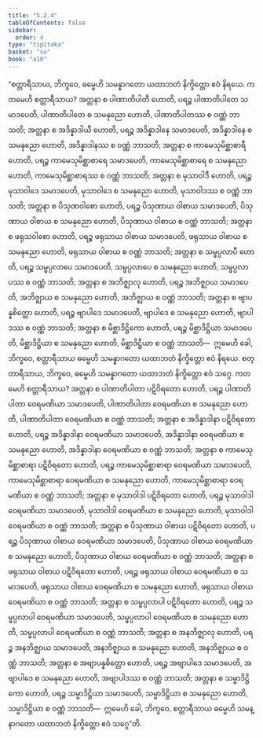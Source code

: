 ```yaml
---
title: "5.2.4"
tableOfContents: false
sidebar:
  order: 4
type: "tipitaka"
basket: "su"
book: "a10"
---
```



<DynamicBreadcrumb />

<Division number="224" book="a10" e="ch" v="17" p="509">

<Paragraph number="1520" book="a10">
“စတ္တာရီသာယ, ဘိက္ခဝေ, ဓမ္မေဟိ သမန္နာဂတော ယထာဘတံ နိက္ခိတ္တော ဧဝံ နိရယေ. ကတမေဟိ စတ္တာရီသာယ? အတ္တနာ စ ပါဏာတိပါတီ ဟောတိ, ပရဉ္စ ပါဏာတိပါတေ သမာဒပေတိ, ပါဏာတိပါတေ စ သမနုညော ဟောတိ, ပါဏာတိပါတဿ စ ဝဏ္ဏံ ဘာသတိ; အတ္တနာ စ အဒိန္နာဒါယီ ဟောတိ, ပရဉ္စ အဒိန္နာဒါနေ သမာဒပေတိ, အဒိန္နာဒါနေ စ သမနုညော ဟောတိ, အဒိန္နာဒါနဿ စ ဝဏ္ဏံ ဘာသတိ; အတ္တနာ စ ကာမေသုမိစ္ဆာစာရီ ဟောတိ, ပရဉ္စ ကာမေသုမိစ္ဆာစာရေ သမာဒပေတိ, ကာမေသုမိစ္ဆာစာရေ စ သမနုညော ဟောတိ, ကာမေသုမိစ္ဆာစာရဿ စ ဝဏ္ဏံ ဘာသတိ; အတ္တနာ စ မုသာဝါဒီ ဟောတိ, ပရဉ္စ မုသာဝါဒေ သမာဒပေတိ, မုသာဝါဒေ စ သမနုညော ဟောတိ, မုသာဝါဒဿ စ ဝဏ္ဏံ ဘာသတိ; အတ္တနာ စ ပိသုဏဝါစော ဟောတိ, ပရဉ္စ ပိသုဏာယ ဝါစာယ သမာဒပေတိ, ပိသုဏာယ ဝါစာယ စ သမနုညော ဟောတိ, ပိသုဏာယ ဝါစာယ စ ဝဏ္ဏံ ဘာသတိ; အတ္တနာ စ ဖရုသဝါစော ဟောတိ, ပရဉ္စ ဖရုသာယ ဝါစာယ သမာဒပေတိ, ဖရုသာယ ဝါစာယ စ သမနုညော ဟောတိ, ဖရုသာယ ဝါစာယ စ ဝဏ္ဏံ ဘာသတိ; အတ္တနာ စ သမ္ဖပ္ပလာပီ ဟောတိ, ပရဉ္စ သမ္ဖပ္ပလာပေ သမာဒပေတိ, သမ္ဖပ္ပလာပေ စ သမနုညော ဟောတိ, သမ္ဖပ္ပလာပဿ စ ဝဏ္ဏံ ဘာသတိ; အတ္တနာ စ အဘိဇ္ဈာလု ဟောတိ, ပရဉ္စ အဘိဇ္ဈာယ သမာဒပေတိ, အဘိဇ္ဈာယ စ သမနုညော ဟောတိ, အဘိဇ္ဈာယ စ ဝဏ္ဏံ ဘာသတိ; အတ္တနာ စ ဗျာပန္နစိတ္တော ဟောတိ, ပရဉ္စ ဗျာပါဒေ သမာဒပေတိ, ဗျာပါဒေ စ သမနုညော ဟောတိ, ဗျာပါဒဿ စ ဝဏ္ဏံ ဘာသတိ; အတ္တနာ စ မိစ္ဆာဒိဋ္ဌိကော ဟောတိ, ပရဉ္စ မိစ္ဆာဒိဋ္ဌိယာ သမာဒပေတိ, မိစ္ဆာဒိဋ္ဌိယာ စ သမနုညော ဟောတိ, မိစ္ဆာဒိဋ္ဌိယာ စ ဝဏ္ဏံ ဘာသတိ—  ဣမေဟိ ခေါ, ဘိက္ခဝေ, စတ္တာရီသာယ ဓမ္မေဟိ သမန္နာဂတော ယထာဘတံ နိက္ခိတ္တော ဧဝံ နိရယေ.
</Paragraph>

<Paragraph number="1521" book="a10">
စတ္တာရီသာယ, ဘိက္ခဝေ, ဓမ္မေဟိ သမန္နာဂတော ယထာဘတံ နိက္ခိတ္တော ဧဝံ သဂ္ဂေ. ကတမေဟိ စတ္တာရီသာယ? အတ္တနာ စ ပါဏာတိပါတာ ပဋိဝိရတော ဟောတိ, ပရဉ္စ ပါဏာတိပါတာ ဝေရမဏိယာ သမာဒပေတိ, ပါဏာတိပါတာ ဝေရမဏိယာ စ သမနုညော ဟောတိ, ပါဏာတိပါတာ ဝေရမဏိယာ စ ဝဏ္ဏံ ဘာသတိ; အတ္တနာ စ အဒိန္နာဒါနာ ပဋိဝိရတော ဟောတိ, ပရဉ္စ အဒိန္နာဒါနာ ဝေရမဏိယာ သမာဒပေတိ, အဒိန္နာဒါနာ ဝေရမဏိယာ စ သမနုညော ဟောတိ, အဒိန္နာဒါနာ ဝေရမဏိယာ စ ဝဏ္ဏံ ဘာသတိ; အတ္တနာ စ ကာမေသုမိစ္ဆာစာရာ ပဋိဝိရတော ဟောတိ, ပရဉ္စ ကာမေသုမိစ္ဆာစာရာ ဝေရမဏိယာ သမာဒပေတိ, ကာမေသုမိစ္ဆာစာရာ ဝေရမဏိယာ စ သမနုညော ဟောတိ, ကာမေသုမိစ္ဆာစာရာ ဝေရမဏိယာ စ ဝဏ္ဏံ ဘာသတိ; အတ္တနာ စ မုသာဝါဒါ ပဋိဝိရတော ဟောတိ, ပရဉ္စ မုသာဝါဒါ ဝေရမဏိယာ သမာဒပေတိ, မုသာဝါဒါ ဝေရမဏိယာ စ သမနုညော ဟောတိ, မုသာဝါဒါ ဝေရမဏိယာ စ ဝဏ္ဏံ ဘာသတိ; အတ္တနာ စ ပိသုဏာယ ဝါစာယ ပဋိဝိရတော ဟောတိ, ပရဉ္စ ပိသုဏာယ ဝါစာယ ဝေရမဏိယာ သမာဒပေတိ, ပိသုဏာယ ဝါစာယ ဝေရမဏိယာ စ သမနုညော ဟောတိ, ပိသုဏာယ ဝါစာယ ဝေရမဏိယာ စ ဝဏ္ဏံ ဘာသတိ; အတ္တနာ စ ဖရုသာယ ဝါစာယ ပဋိဝိရတော ဟောတိ, ပရဉ္စ ဖရုသာယ ဝါစာယ ဝေရမဏိယာ စ သမာဒပေတိ, ဖရုသာယ ဝါစာယ ဝေရမဏိယာ စ သမနုညော ဟောတိ, ဖရုသာယ ဝါစာယ ဝေရမဏိယာ စ ဝဏ္ဏံ ဘာသတိ; အတ္တနာ စ သမ္ဖပ္ပလာပါ ပဋိဝိရတော ဟောတိ, ပရဉ္စ သမ္ဖပ္ပလာပါ ဝေရမဏိယာ သမာဒပေတိ, သမ္ဖပ္ပလာပါ ဝေရမဏိယာ စ သမနုညော ဟောတိ, သမ္ဖပ္ပလာပါ ဝေရမဏိယာ စ ဝဏ္ဏံ ဘာသတိ; အတ္တနာ စ အနဘိဇ္ဈာလု ဟောတိ, ပရဉ္စ အနဘိဇ္ဈာယ သမာဒပေတိ, အနဘိဇ္ဈာယ စ သမနုညော ဟောတိ, အနဘိဇ္ဈာယ စ ဝဏ္ဏံ ဘာသတိ; အတ္တနာ စ အဗျာပန္နစိတ္တော ဟောတိ, ပရဉ္စ အဗျာပါဒေ သမာဒပေတိ, အဗျာပါဒေ စ သမနုညော ဟောတိ, အဗျာပါဒဿ စ ဝဏ္ဏံ ဘာသတိ; အတ္တနာ စ သမ္မာဒိဋ္ဌိကော ဟောတိ, ပရဉ္စ သမ္မာဒိဋ္ဌိယာ သမာဒပေတိ, သမ္မာဒိဋ္ဌိယာ စ သမနုညော ဟောတိ, သမ္မာဒိဋ္ဌိယာ စ ဝဏ္ဏံ ဘာသတိ—  ဣမေဟိ ခေါ, ဘိက္ခဝေ, စတ္တာရီသာယ ဓမ္မေဟိ သမန္နာဂတော ယထာဘတံ နိက္ခိတ္တော ဧဝံ သဂ္ဂေ”တိ.
</Paragraph>
</Division>